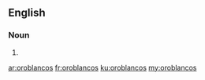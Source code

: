 ==English==

===Noun===
{{head|en|plural}}

# {{plural of|oroblanco|lang=en}}

[[ar:oroblancos]]
[[fr:oroblancos]]
[[ku:oroblancos]]
[[my:oroblancos]]